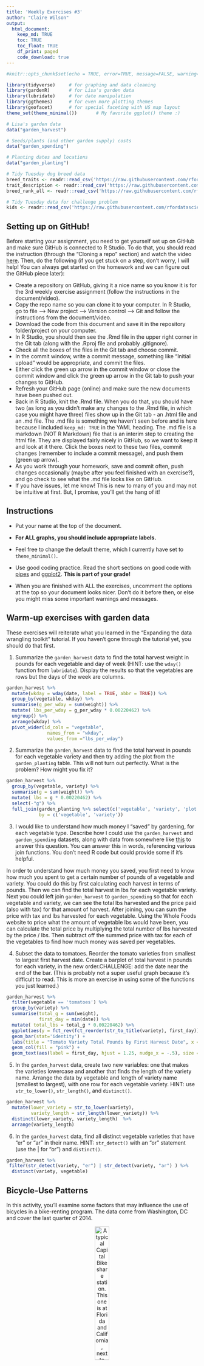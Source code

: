 ```yaml
---
title: 'Weekly Exercises #3'
author: "Claire Wilson"
output: 
  html_document:
    keep_md: TRUE
    toc: TRUE
    toc_float: TRUE
    df_print: paged
    code_download: true
---
```



```r
#knitr::opts_chunk$set(echo = TRUE, error=TRUE, message=FALSE, warning=FALSE)
```

```r
library(tidyverse)     # for graphing and data cleaning
library(gardenR)       # for Lisa's garden data
library(lubridate)     # for date manipulation
library(ggthemes)      # for even more plotting themes
library(geofacet)      # for special faceting with US map layout
theme_set(theme_minimal())       # My favorite ggplot() theme :)
```

```r
# Lisa's garden data
data("garden_harvest")

# Seeds/plants (and other garden supply) costs
data("garden_spending")

# Planting dates and locations
data("garden_planting")

# Tidy Tuesday dog breed data
breed_traits <- readr::read_csv('https://raw.githubusercontent.com/rfordatascience/tidytuesday/master/data/2022/2022-02-01/breed_traits.csv')
trait_description <- readr::read_csv('https://raw.githubusercontent.com/rfordatascience/tidytuesday/master/data/2022/2022-02-01/trait_description.csv')
breed_rank_all <- readr::read_csv('https://raw.githubusercontent.com/rfordatascience/tidytuesday/master/data/2022/2022-02-01/breed_rank.csv')

# Tidy Tuesday data for challenge problem
kids <- readr::read_csv('https://raw.githubusercontent.com/rfordatascience/tidytuesday/master/data/2020/2020-09-15/kids.csv')
```

## Setting up on GitHub!

Before starting your assignment, you need to get yourself set up on GitHub and make sure GitHub is connected to R Studio. To do that, you should read the instruction (through the "Cloning a repo" section) and watch the video [here](https://github.com/llendway/github_for_collaboration/blob/master/github_for_collaboration.md). Then, do the following (if you get stuck on a step, don't worry, I will help! You can always get started on the homework and we can figure out the GitHub piece later):

* Create a repository on GitHub, giving it a nice name so you know it is for the 3rd weekly exercise assignment (follow the instructions in the document/video).  
* Copy the repo name so you can clone it to your computer. In R Studio, go to file --> New project --> Version control --> Git and follow the instructions from the document/video.  
* Download the code from this document and save it in the repository folder/project on your computer.  
* In R Studio, you should then see the .Rmd file in the upper right corner in the Git tab (along with the .Rproj file and probably .gitignore).  
* Check all the boxes of the files in the Git tab and choose commit.  
* In the commit window, write a commit message, something like "Initial upload" would be appropriate, and commit the files.  
* Either click the green up arrow in the commit window or close the commit window and click the green up arrow in the Git tab to push your changes to GitHub.  
* Refresh your GitHub page (online) and make sure the new documents have been pushed out.  
* Back in R Studio, knit the .Rmd file. When you do that, you should have two (as long as you didn't make any changes to the .Rmd file, in which case you might have three) files show up in the Git tab - an .html file and an .md file. The .md file is something we haven't seen before and is here because I included `keep_md: TRUE` in the YAML heading. The .md file is a markdown (NOT R Markdown) file that is an interim step to creating the html file. They are displayed fairly nicely in GitHub, so we want to keep it and look at it there. Click the boxes next to these two files, commit changes (remember to include a commit message), and push them (green up arrow).  
* As you work through your homework, save and commit often, push changes occasionally (maybe after you feel finished with an exercise?), and go check to see what the .md file looks like on GitHub.  
* If you have issues, let me know! This is new to many of you and may not be intuitive at first. But, I promise, you'll get the hang of it! 



## Instructions

* Put your name at the top of the document. 

* **For ALL graphs, you should include appropriate labels.** 

* Feel free to change the default theme, which I currently have set to `theme_minimal()`. 

* Use good coding practice. Read the short sections on good code with [pipes](https://style.tidyverse.org/pipes.html) and [ggplot2](https://style.tidyverse.org/ggplot2.html). **This is part of your grade!**

* When you are finished with ALL the exercises, uncomment the options at the top so your document looks nicer. Don't do it before then, or else you might miss some important warnings and messages.


## Warm-up exercises with garden data

These exercises will reiterate what you learned in the "Expanding the data wrangling toolkit" tutorial. If you haven't gone through the tutorial yet, you should do that first.

  1. Summarize the `garden_harvest` data to find the total harvest weight in pounds for each vegetable and day of week (HINT: use the `wday()` function from `lubridate`). Display the results so that the vegetables are rows but the days of the week are columns.

```r
garden_harvest %>% 
  mutate(wkday = wday(date, label = TRUE, abbr = TRUE)) %>% 
  group_by(vegetable, wkday) %>% 
  summarise(g_per_wday = sum(weight)) %>% 
  mutate( lbs_per_wday = g_per_wday * 0.00220462) %>%
  ungroup() %>% 
  arrange(wkday) %>% 
  pivot_wider(id_cols = "vegetable",
               names_from = "wkday",
               values_from ="lbs_per_wday") 
```

  2. Summarize the `garden_harvest` data to find the total harvest in pounds for each vegetable variety and then try adding the plot from the `garden_planting` table. This will not turn out perfectly. What is the problem? How might you fix it?

```r
garden_harvest %>% 
  group_by(vegetable, variety) %>% 
  summarise(g = sum(weight)) %>% 
  mutate( lbs = g * 0.00220462) %>%  
  select(-"g") %>% 
  full_join(garden_planting %>% select(c('vegetable', 'variety', 'plot')), 
            by = c('vegetable', 'variety')) 
```

  3. I would like to understand how much money I "saved" by gardening, for each vegetable type. Describe how I could use the `garden_harvest` and `garden_spending` datasets, along with data from somewhere like [this](https://products.wholefoodsmarket.com/search?sort=relevance&store=10542) to answer this question. You can answer this in words, referencing various join functions. You don't need R code but could provide some if it's helpful.
  
  In order to understand how much money you saved, you first need to know how much you spent to get a certain number of pounds of a vegetable and variety. You could do this by first calculating each harvest in terms of pounds. Then we can find the total harvest in lbs for each vegetable variety. Next you could left join `garden_harvest` to `garden_spending` so that for each vegetable and variety, we can see the total lbs harvested and the price paid (also with tax) for that amount of harvest. After joining, you can sum the price with tax and lbs harvested for each vegetable. Using the Whole Foods website to price what the amount of vegetable lbs would have been, you can calculate the total price by multiplying the total number of lbs harvested by the price / lbs. Then subtract off the summed price with tax for each of the vegetables to find how much money was saved per vegetables. 

  4. Subset the data to tomatoes. Reorder the tomato varieties from smallest to largest first harvest date. Create a barplot of total harvest in pounds for each variety, in the new order.CHALLENGE: add the date near the end of the bar. (This is probably not a super useful graph because it's difficult to read. This is more an exercise in using some of the functions you just learned.)

```r

garden_harvest %>% 
  filter(vegetable == 'tomatoes') %>% 
  group_by(variety) %>% 
  summarise(total_g = sum(weight),
            first_day = min(date)) %>% 
  mutate( total_lbs = total_g * 0.00220462) %>% 
  ggplot(aes(y = fct_rev(fct_reorder(str_to_title(variety), first_day)), x = total_lbs)) +
  geom_bar(stat='identity') +
  labs(title = "Tomato Variety Total Pounds by First Harvest Date", x = "Lbs", y = "") +
  geom_col(fill = "pink") +
  geom_text(aes(label = first_day, hjust = 1.25, nudge_x = -.5), size = 3)
```

  5. In the `garden_harvest` data, create two new variables: one that makes the varieties lowercase and another that finds the length of the variety name. Arrange the data by vegetable and length of variety name (smallest to largest), with one row for each vegetable variety. HINT: use `str_to_lower()`, `str_length()`, and `distinct()`.
  
```r
garden_harvest %>% 
  mutate(lower_variety = str_to_lower(variety),
         variety_length = str_length(lower_variety)) %>% 
  distinct(lower_variety, variety_length)  %>% 
  arrange(variety_length)
```

  6. In the `garden_harvest` data, find all distinct vegetable varieties that have "er" or "ar" in their name. HINT: `str_detect()` with an "or" statement (use the | for "or") and `distinct()`.

```r
garden_harvest %>% 
 filter(str_detect(variety, "er") | str_detect(variety, "ar") ) %>% 
  distinct(variety, vegetable)
```


## Bicycle-Use Patterns

In this activity, you'll examine some factors that may influence the use of bicycles in a bike-renting program.  The data come from Washington, DC and cover the last quarter of 2014.

<center>

![A typical Capital Bikeshare station. This one is at Florida and California, next to Pleasant Pops.](https://www.macalester.edu/~dshuman1/data/112/bike_station.jpg){width="30%"}


![One of the vans used to redistribute bicycles to different stations.](https://www.macalester.edu/~dshuman1/data/112/bike_van.jpg){width="30%"}

</center>

Two data tables are available:

- `Trips` contains records of individual rentals
- `Stations` gives the locations of the bike rental stations

Here is the code to read in the data. We do this a little differently than usual, which is why it is included here rather than at the top of this file. To avoid repeatedly re-reading the files, start the data import chunk with `{r cache = TRUE}` rather than the usual `{r}`.

```r
data_site <- 
  "https://www.macalester.edu/~dshuman1/data/112/2014-Q4-Trips-History-Data.rds" 
Trips <- readRDS(gzcon(url(data_site)))
Stations<-read_csv("http://www.macalester.edu/~dshuman1/data/112/DC-Stations.csv")
```

**NOTE:** The `Trips` data table is a random subset of 10,000 trips from the full quarterly data. Start with this small data table to develop your analysis commands. **When you have this working well, you should access the full data set of more than 600,000 events by removing `-Small` from the name of the `data_site`.**

### Temporal patterns

It's natural to expect that bikes are rented more at some times of day, some days of the week, some months of the year than others. The variable `sdate` gives the time (including the date) that the rental started. Make the following plots and interpret them:

  7. A density plot, which is a smoothed out histogram, of the events versus `sdate`. Use `geom_density()`.
  
```r
Trips %>% 
  ggplot(aes(x = sdate)) +
  geom_density(fill = "maroon4") +
  labs(title = "Density of Bike Rental Events Over Time", x = "", y ="") +
  theme(axis.text.y = element_blank())
```
  
Interpret: Between October and January, we see the frequency of bike rentals decrease. This makes sense because the weather gets colder and colder so we would expect to see less people renting bikes in the winter. 


  8. A density plot of the events versus time of day.  You can use `mutate()` with `lubridate`'s  `hour()` and `minute()` functions to extract the hour of the day and minute within the hour from `sdate`. Hint: A minute is 1/60 of an hour, so create a variable where 3:30 is 3.5 and 3:45 is 3.75.
  
```r
Trips %>% 
  mutate(time_dec = hour(sdate) + minute(sdate) / 60) %>% 
  ggplot(aes(x = time_dec)) +
  geom_density(fill = "maroon3") +
  labs(title = "Number of Bike Rental Events per Time of Day", x = "", y ="") +
  theme(axis.text.y = element_blank())
```
  
Interpret: Across the hours of the day, we see the frequency of bike rentals increase in the morning as people wake up and start going to work. There is a peak in use at around 9 am when that is rush our of going to work. There is a dip after than as people settle into their days. There is another increase in frequency around lunch time as people rent bikes to go get lunch, and finally a last peak around 5/6 pm when people go home from work! There is a little increase around 1 am and this could be because of people riding home from a night out. 
  
  9. A bar graph of the events versus day of the week. Put day on the y-axis.
  
```r
Trips %>% 
  mutate(DoW = wday(sdate, label = TRUE, abbr = TRUE)) %>% 
  ggplot(aes(y = DoW)) +
  geom_bar(fill = "maroon2", col = "maroon") +
  labs(title = "Number of Bike Rental Events per Day of Week", x = "", y ="")
```
  
Interpret: We see here that the largest number of rental events occur during the weekdays. This suggests to me that most people use the bike rental service to commute to their jobs. The rentals are also used on the weekends though for errands and fun things!


  10. Facet your graph from exercise 8. by day of the week. Is there a pattern?
  
```r
Trips %>% 
  mutate(time_dec = hour(sdate) + minute(sdate) / 60,
         DoW = wday(sdate, label = TRUE, abbr = TRUE)) %>% 
  ggplot(aes(x = time_dec)) +
  geom_density(fill = "pink") +
  labs(title = "Density of Bike Rental Events per Time of Day", x = "", y ="") +
  facet_wrap(~ DoW) +
  theme(axis.text.y = element_blank())
```

Interpret: From these graphs, we see a similar trend in rental frequency between the last few graphs. On weekdays, there is a consistent trend in peak rentals in the mornings and evenings when people are commuting to and from work, in addition to a slight bump over lunch time when people get food. On weekends, there a general peak slope through the entire day as people are out and about doing fun things at all times of the day. We also see smaller bumps around 1 am over the weekends when people are out late more often.


The variable `client` describes whether the renter is a regular user (level `Registered`) or has not joined the bike-rental organization (`Causal`). The next set of exercises investigate whether these two different categories of users show different rental behavior and how `client` interacts with the patterns you found in the previous exercises. 

  11. Change the graph from exercise 10 to set the `fill` aesthetic for `geom_density()` to the `client` variable. You should also set `alpha = .5` for transparency and `color=NA` to suppress the outline of the density function.
  
```r
Trips %>% 
  mutate(time_dec = hour(sdate) + minute(sdate) / 60,
         DoW = wday(sdate, label = TRUE, abbr = TRUE)) %>% 
  ggplot(aes(x = time_dec)) +
  geom_density(aes(fill = client), color = NA, alpha = 0.5) +
  labs(title = "Density of Bike Rental Events per Time of Day by Day of Week", x = "", y ="", fill = "Client") +
  facet_wrap(~ DoW) +
  theme(axis.text.y = element_blank())
```

Interpret: 


  12. Change the previous graph by adding the argument `position = position_stack()` to `geom_density()`. In your opinion, is this better or worse in terms of telling a story? What are the advantages/disadvantages of each?
  
```r
Trips %>% 
  mutate(time_dec = hour(sdate) + minute(sdate) / 60,
         DoW = wday(sdate, label = TRUE, abbr = TRUE)) %>% 
  ggplot(aes(x = time_dec)) +
  geom_density(aes(fill = client), color = NA, alpha = 0.5, position = position_stack()) +
  labs(title = "Number of Bike Rental Events per Time of Day", x = "", y ="") +
  facet_wrap(~ DoW)
```
  
  13. In this graph, go back to using the regular density plot (without `position = position_stack()`). Add a new variable to the dataset called `weekend` which will be "weekend" if the day is Saturday or Sunday and  "weekday" otherwise (HINT: use the `ifelse()` function and the `wday()` function from `lubridate`). Then, update the graph from the previous problem by faceting on the new `weekend` variable. 
  
```r
Trips %>% 
  mutate(time_dec = hour(sdate) + minute(sdate) / 60,
         DoW = wday(sdate, label = TRUE, abbr = TRUE),
         weekend = ifelse(DoW == c("Sat", "Sun"), 'weekend', 'weekday')) %>% 
  ggplot(aes(x = time_dec)) +
  geom_density(aes(fill = client), color = NA, alpha = 0.5) +
  labs(title = "Number of Bike Rental Events per Time of Day", x = "", y ="") +
  facet_wrap(~ weekend)
```
  
  14. Change the graph from the previous problem to facet on `client` and fill with `weekday`. What information does this graph tell you that the previous didn't? Is one graph better than the other?
  
```r
Trips %>% 
  mutate(time_dec = hour(sdate) + minute(sdate) / 60,
         DoW = wday(sdate, label = TRUE, abbr = TRUE),
         weekend = ifelse(DoW == c("Sat", "Sun"), 'weekend', 'weekday')) %>% 
  ggplot(aes(x = time_dec)) +
  geom_density(aes(fill = weekend), color = NA, alpha = 0.5) +
  labs(title = "Number of Bike Rental Events per Time of Day", x = "", y ="") +
  facet_wrap(~ client)
```
  
### Spatial patterns

  15. Use the latitude and longitude variables in `Stations` to make a visualization of the total number of departures from each station in the `Trips` data. Use either color or size to show the variation in number of departures. We will improve this plot next week when we learn about maps!
  
```r
Trips %>% 
  group_by(sstation) %>% 
  count() %>% 
  left_join(Stations, by = c("sstation" = "name")) %>% 
  ggplot(aes(x = long, y = lat)) +
  geom_point(aes(col = n), alpha = 0.75) +
  scale_color_continuous(low = "pink", high = "maroon") +
  labs(title = "Number of Bike Departures in Space", col = "Departures", x = "Longitude", y = "Latitude")
```
  
  16. Only 14.4% of the trips in our data are carried out by casual users. Create a plot that shows which area(s) have stations with a much higher percentage of departures by casual users. What patterns do you notice? (Again, we'll improve this next week when we learn about maps).
  
```r
Trips %>% 
  group_by(sstation) %>% 
  summarise(prop_casual =  sum(client == 'Casual') / n()) %>% 
  left_join(Stations, by = c("sstation" = "name")) %>% 
  ggplot(aes(x = long, y = lat)) +
  geom_point(aes(col = prop_casual), alpha = 0.75) +
  scale_color_continuous(low = "pink", high = "maroon") +
  labs(title = "Proportion of Bike Departures by Clients in Space", col = "Departures", x = "Longitude", y = "Latitude")
```
  
**DID YOU REMEMBER TO GO BACK AND CHANGE THIS SET OF EXERCISES TO THE LARGER DATASET? IF NOT, DO THAT NOW.**

## Dogs!

In this section, we'll use the data from 2022-02-01 Tidy Tuesday. If you didn't use that data or need a little refresher on it, see the [website](https://github.com/rfordatascience/tidytuesday/blob/master/data/2022/2022-02-01/readme.md).

  17. The final product of this exercise will be a graph that has breed on the y-axis and the sum of the numeric ratings in the `breed_traits` dataset on the x-axis, with a dot for each rating. First, create a new dataset called `breed_traits_total` that has two variables -- `Breed` and `total_rating`. The `total_rating` variable is the sum of the numeric ratings in the `breed_traits` dataset (we'll use this dataset again in the next problem). Then, create the graph just described. Omit Breeds with a `total_rating` of 0 and order the Breeds from highest to lowest ranked. You may want to adjust the `fig.height` and `fig.width` arguments inside the code chunk options (eg. `{r, fig.height=8, fig.width=4}`) so you can see things more clearly - check this after you knit the file to assure it looks like what you expected.

```r
breed_traits_total <- 
  breed_traits %>% 
  select(- c(`Coat Type`, `Coat Length`)) %>% 
  mutate(total_rating = rowSums(select(., -Breed))) %>% 
  filter(total_rating > 0) %>% 
  select(Breed, total_rating)

```


```r
  
 breed_traits_total %>% 
   ggplot(aes(x = total_rating, y = fct_reorder(Breed,total_rating))) +
   geom_bar(stat = 'identity') +
  labs
```

  18. The final product of this exercise will be a graph with the top-20 dogs in total ratings (from previous problem) on the y-axis, year on the x-axis, and points colored by each breed's ranking for that year (from the `breed_rank_all` dataset). The points within each breed will be connected by a line, and the breeds should be arranged from the highest median rank to lowest median rank ("highest" is actually the smallest numer, eg. 1 = best). After you're finished, think of AT LEAST one thing you could you do to make this graph better. HINTS: 1. Start with the `breed_rank_all` dataset and pivot it so year is a variable. 2. Use the `separate()` function to get year alone, and there's an extra argument in that function that can make it numeric. 3. For both datasets used, you'll need to `str_squish()` Breed before joining. 
  
```r

```
  
  19. Create your own! Requirements: use a `join` or `pivot` function (or both, if you'd like), a `str_XXX()` function, and a `fct_XXX()` function to create a graph using any of the dog datasets. One suggestion is to try to improve the graph you created for the Tidy Tuesday assignment. If you want an extra challenge, find a way to use the dog images in the `breed_rank_all` file - check out the `ggimage` library and [this resource](https://wilkelab.org/ggtext/) for putting images as labels.
  
```r

```
  
## GitHub link

  20. Below, provide a link to your GitHub page with this set of Weekly Exercises. Specifically, if the name of the file is 03_exercises.Rmd, provide a link to the 03_exercises.md file, which is the one that will be most readable on GitHub.

## Challenge problem! 

This problem uses the data from the Tidy Tuesday competition this week, `kids`. If you need to refresh your memory on the data, read about it [here](https://github.com/rfordatascience/tidytuesday/blob/master/data/2020/2020-09-15/readme.md). 

  21. In this exercise, you are going to try to replicate the graph below, created by Georgios Karamanis. I'm sure you can find the exact code on GitHub somewhere, but **DON'T DO THAT!** You will only be graded for putting an effort into this problem. So, give it a try and see how far you can get without doing too much googling. HINT: use `facet_geo()`. The graphic won't load below since it came from a location on my computer. So, you'll have to reference the original html on the moodle page to see it.
  

**DID YOU REMEMBER TO UNCOMMENT THE OPTIONS AT THE TOP?**
